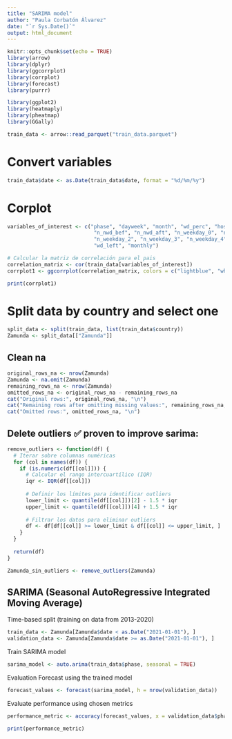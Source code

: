 ```yaml
---
title: "SARIMA model"
author: "Paula Corbatón Álvarez"
date: "`r Sys.Date()`"
output: html_document
---
```


```r
knitr::opts_chunk$set(echo = TRUE)
library(arrow)
library(dplyr)
library(ggcorrplot)
library(corrplot)
library(forecast)
library(purrr)

library(ggplot2)
library(heatmaply)
library(pheatmap)
library(GGally)
```


```r
train_data <- arrow::read_parquet("train_data.parquet")
```

# Convert variables 

```r
train_data$date <- as.Date(train_data$date, format = "%d/%m/%y")
```

# Corplot 

```r

variables_of_interest <- c("phase", "dayweek", "month", "wd_perc", "hospital_rate", 
                            "n_nwd_bef", "n_nwd_aft", "n_weekday_0", "n_weekday_1", 
                            "n_weekday_2", "n_weekday_3", "n_weekday_4", "wd", 
                            "wd_left", "monthly")

# Calcular la matriz de correlación para el pais
correlation_matrix <- cor(train_data[variables_of_interest])
corrplot1 <- ggcorrplot(correlation_matrix, colors = c("lightblue", "white", "lightcoral"), title = "Correlation Plot", lab = TRUE, lab_size = 2, tl.cex = 8)

print(corrplot1)
```

# Split data by country and select one

```r
split_data <- split(train_data, list(train_data$country))
Zamunda <- split_data[["Zamunda"]]
```

## Clean na 

```r
original_rows_na <- nrow(Zamunda)
Zamunda <- na.omit(Zamunda)
remaining_rows_na <- nrow(Zamunda)
omitted_rows_na <- original_rows_na - remaining_rows_na
cat("Original rows:", original_rows_na, "\n")
cat("Remaining rows after omitting missing values:", remaining_rows_na, "\n")
cat("Omitted rows:", omitted_rows_na, "\n")
```


## Delete outliers ✅ proven to improve sarima: 

```r
remove_outliers <- function(df) {
  # Iterar sobre columnas numéricas
  for (col in names(df)) {
    if (is.numeric(df[[col]])) {
      # Calcular el rango intercuartílico (IQR)
      iqr <- IQR(df[[col]])
      
      # Definir los límites para identificar outliers
      lower_limit <- quantile(df[[col]])[2] - 1.5 * iqr
      upper_limit <- quantile(df[[col]])[4] + 1.5 * iqr
      
      # Filtrar los datos para eliminar outliers
      df <- df[df[[col]] >= lower_limit & df[[col]] <= upper_limit, ]
    }
  }
  
  return(df)
}
```

```r
Zamunda_sin_outliers <- remove_outliers(Zamunda)
```


## SARIMA (Seasonal AutoRegressive Integrated Moving Average) 

Time-based split (training on data from 2013-2020)
```r
train_data <- Zamunda[Zamunda$date < as.Date("2021-01-01"), ]
validation_data <- Zamunda[Zamunda$date >= as.Date("2021-01-01"), ]
```

Train SARIMA model
```r
sarima_model <- auto.arima(train_data$phase, seasonal = TRUE)
```

Evaluation
Forecast using the trained model
```r
forecast_values <- forecast(sarima_model, h = nrow(validation_data))
```

Evaluate performance using chosen metrics
```r
performance_metric <- accuracy(forecast_values, x = validation_data$phase)
```


```r
print(performance_metric)
```









